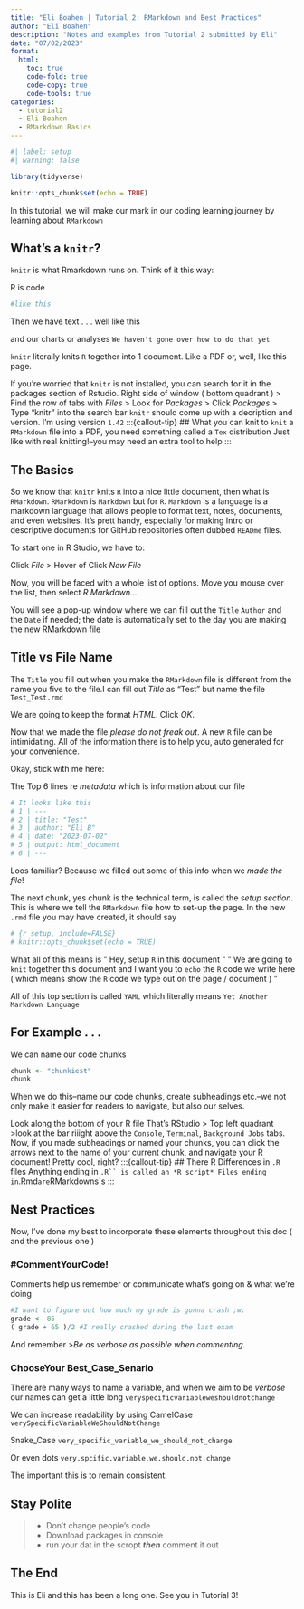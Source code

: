```yaml
---
title: "Eli Boahen | Tutorial 2: RMarkdown and Best Practices"
author: "Eli Boahen"
description: "Notes and examples from Tutorial 2 submitted by Eli"
date: "07/02/2023"
format:
  html:
    toc: true
    code-fold: true
    code-copy: true
    code-tools: true
categories:
  - tutorial2
  - Eli Boahen
  - RMarkdown Basics
---
```


```r
#| label: setup
#| warning: false

library(tidyverse)

knitr::opts_chunk$set(echo = TRUE)
```
In this tutorial, we will make our mark in our coding learning journey by learning about `RMarkdown`


## What's a `knitr`?

`knitr` is what Rmarkdown runs on. Think of it this way:

R is code 
```r
#like this
```

Then we have text . . . well like this

and our charts or analyses `We haven't gone over how to do that yet`

`knitr` literally knits `R` together into 1 document.
Like a PDF or, well, like this page.

If you're worried that `knitr` is not installed, you can search for it in the packages section of Rstudio.
Right side of window ( bottom quadrant ) > Find the row of tabs with *Files* > Look for *Packages* > Click *Packages* > Type "knitr" into the search bar
`knitr` should come up with a decription and version. I'm using version `1.42`
:::{callout-tip}
## What you can knit
to `knit` a `RMarkdown` file into a PDF, you need something called a `Tex` distribution
Just like with real knitting!--you may need an extra tool to help
:::

## The Basics
So we know that `knitr` knits `R` into a nice little document, then what is `RMarkdown`. `RMarkdown` is `Markdown` but for `R`. `Markdown` is a language is a markdown language that allows people to format text, notes, documents, and even websites. It's prett handy, especially for making Intro or descriptive documents for GitHub repositories often dubbed `READme` files.

To start one in R Studio, we have to:

 Click *File* > Hover of Click *New File*
 
 Now, you will be faced with a whole list of options. Move you mouse over the list, then select *R Markdown...*

You will see a pop-up window where we can fill out the `Title` `Author` and the `Date` if needed; the date is automatically set to the day you are making the new RMarkdown file

:::{.callout-warning}
## Title vs File Name
The `Title` you fill out when you make the `RMarkdown` file is different from the name you five to the file.I can fill out *Title* as "Test" but name the file `Test_Test.rmd`
:::

We are going to keep the format *HTML*. Click *OK*.

Now that we made the file *please do not freak out*. A new `R` file can be intimidating. All of the information there is to help you, auto generated for your convenience.

Okay, stick with me here:

The Top 6 lines re *metadata* which is information about our file
```r
# It looks like this
# 1 | ---
# 2 | title: "Test"
# 3 | author: "Eli B"
# 4 | date: "2023-07-02"
# 5 | output: html_document
# 6 | ---
```

Loos familiar? Because we filled out some of this info when we *made the file*!

The next chunk, yes chunk is the technical term, is called the *setup section*. This is where we tell the `RMarkdown` file how to set-up the page. In the new `.rmd` file you may have created,  it should say
```r
# {r setup, include=FALSE}
# knitr::opts_chunk$set(echo = TRUE)
```

What all of this means is
" Hey, setup `R` in this document "
" We are going to `knit` together this document and I want you to `echo` the `R` code we write here ( which means show the `R` code we type out on the page / document ) "


All of this top section is called `YAML` which literally means `Yet Another Markdown Language`

## For Example . . .
We can name our code chunks
```r
chunk <- "chunkiest"
chunk
```

When we do this--name our code chunks, create subheadings etc.--we not only make it easier for readers to navigate, but also our selves.

Look along the bottom of your R file
That's RStudio > Top left quadrant >look at the bar riiight above the `Console`, `Terminal`, `Background Jobs` tabs.
Now, if you made subheadings or named your chunks, you can click the arrows next to the name of your current chunk, and navigate your R document! Pretty cool, right?
:::{callout-tip}
## There R Differences in `.R` files
Anything ending in `.R`` is called an *R script*
Files ending in `.Rmd` are `RMarkdowns`s
:::

## Nest Practices

Now, I've done my best to incorporate these elements throughout this doc ( and the previous one )

### #CommentYourCode!
Comments help us remember or communicate what's going on & what we're doing
```r
#I want to figure out how much my grade is gonna crash ;w;
grade <- 85
( grade + 65 )/2 #I really crashed during the last exam

```
 And remember
 >*Be as verbose as possible when commenting.*
 
### ChooseYour Best_Case_Senario
There are many ways to name a variable, and when we aim to be *verbose* our names can get a little long
`veryspecificvariableweshouldnotchange`

We can increase readability by using CamelCase
`verySpecificVariableWeShouldNotChange`

Snake_Case
`very_specific_variable_we_should_not_change`

Or even dots
`very.spcific.variable.we.should.not.change`

The important this is to remain consistent.

## Stay Polite

>
* Don't change people's code
* Download packages in console
* run your dat in the scropt *__then__* comment it out

## The End
This is Eli and this has been a long one. See you in Tutorial 3!
 